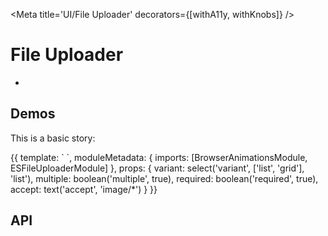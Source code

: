 



<Meta title='UI/File Uploader' decorators={[withA11y, withKnobs]} />

# File Uploader

-

## Demos

This is a basic story:

<Preview source={COUNTER_STORY_BASIC_SOURCE}>
  <Story name='Basic' height='170px'>
    {{
      template: `
        <es-file-uploader [variant]="variant" [multiple]="multiple" [required]="required" [accept]="accept">
        </es-file-uploader>
      `,
      moduleMetadata: {
        imports: [BrowserAnimationsModule, ESFileUploaderModule]
      },
      props: {
        variant: select('variant', ['list', 'grid'], 'list'),
        multiple: boolean('multiple', true),
        required: boolean('required', true),
        accept: text('accept', 'image/*')
      }
    }}
  </Story>
</Preview>

## API

<Props of={ESFileUploaderComponent} />
